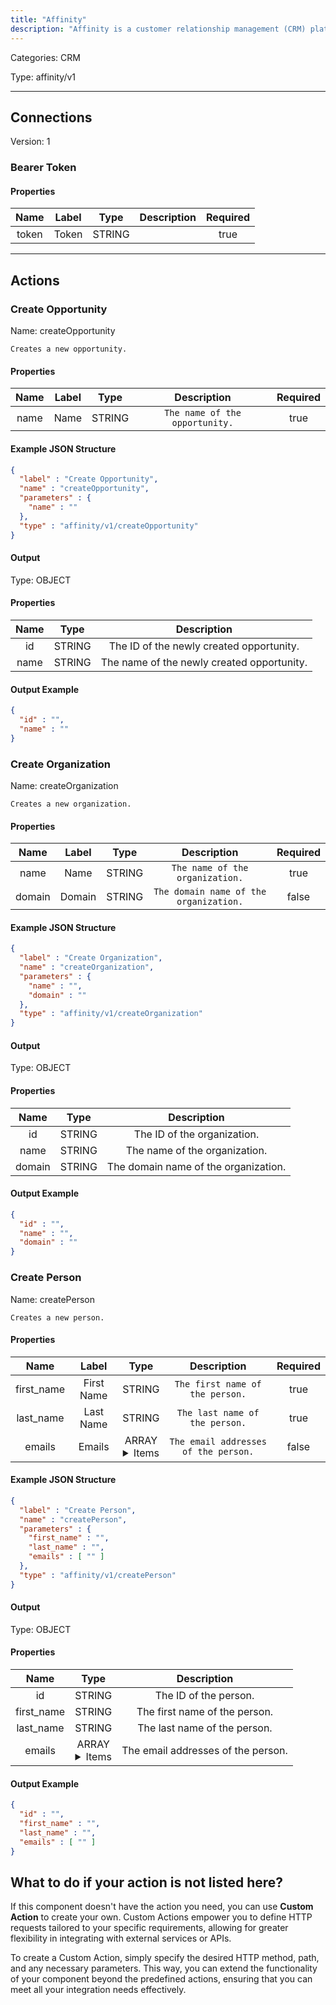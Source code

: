 ```yaml
---
title: "Affinity"
description: "Affinity is a customer relationship management (CRM) platform that leverages relationship intelligence to help businesses strengthen connections and drive engagement with client and prospects."
---
```



Categories: CRM


Type: affinity/v1

<hr />



## Connections

Version: 1


### Bearer Token

#### Properties

|      Name       |      Label     |     Type     |     Description     | Required |
|:---------------:|:--------------:|:------------:|:-------------------:|:--------:|
| token | Token | STRING |  | true |





<hr />


## Actions


### Create Opportunity
Name: createOpportunity

`Creates a new opportunity.`

#### Properties

|      Name       |      Label     |     Type     |     Description     | Required |
|:---------------:|:--------------:|:------------:|:-------------------:|:--------:|
| name | Name | STRING | `The name of the opportunity.` | true |

#### Example JSON Structure
```json
{
  "label" : "Create Opportunity",
  "name" : "createOpportunity",
  "parameters" : {
    "name" : ""
  },
  "type" : "affinity/v1/createOpportunity"
}
```

#### Output



Type: OBJECT


#### Properties

|     Name     |     Type     |     Description     |
|:------------:|:------------:|:-------------------:|
| id | STRING | The ID of the newly created opportunity. |
| name | STRING | The name of the newly created opportunity. |




#### Output Example
```json
{
  "id" : "",
  "name" : ""
}
```


### Create Organization
Name: createOrganization

`Creates a new organization.`

#### Properties

|      Name       |      Label     |     Type     |     Description     | Required |
|:---------------:|:--------------:|:------------:|:-------------------:|:--------:|
| name | Name | STRING | `The name of the organization.` | true |
| domain | Domain | STRING | `The domain name of the organization.` | false |

#### Example JSON Structure
```json
{
  "label" : "Create Organization",
  "name" : "createOrganization",
  "parameters" : {
    "name" : "",
    "domain" : ""
  },
  "type" : "affinity/v1/createOrganization"
}
```

#### Output



Type: OBJECT


#### Properties

|     Name     |     Type     |     Description     |
|:------------:|:------------:|:-------------------:|
| id | STRING | The ID of the organization. |
| name | STRING | The name of the organization. |
| domain | STRING | The domain name of the organization. |




#### Output Example
```json
{
  "id" : "",
  "name" : "",
  "domain" : ""
}
```


### Create Person
Name: createPerson

`Creates a new person.`

#### Properties

|      Name       |      Label     |     Type     |     Description     | Required |
|:---------------:|:--------------:|:------------:|:-------------------:|:--------:|
| first_name | First Name | STRING | `The first name of the person.` | true |
| last_name | Last Name | STRING | `The last name of the person.` | true |
| emails | Emails | ARRAY <details> <summary> Items </summary> [STRING] </details> | `The email addresses of the person.` | false |

#### Example JSON Structure
```json
{
  "label" : "Create Person",
  "name" : "createPerson",
  "parameters" : {
    "first_name" : "",
    "last_name" : "",
    "emails" : [ "" ]
  },
  "type" : "affinity/v1/createPerson"
}
```

#### Output



Type: OBJECT


#### Properties

|     Name     |     Type     |     Description     |
|:------------:|:------------:|:-------------------:|
| id | STRING | The ID of the person. |
| first_name | STRING | The first name of the person. |
| last_name | STRING | The last name of the person. |
| emails | ARRAY <details> <summary> Items </summary> [STRING] </details> | The email addresses of the person. |




#### Output Example
```json
{
  "id" : "",
  "first_name" : "",
  "last_name" : "",
  "emails" : [ "" ]
}
```




## What to do if your action is not listed here?

If this component doesn't have the action you need, you can use **Custom Action** to create your own. Custom Actions empower you to define HTTP requests tailored to your specific requirements, allowing for greater flexibility in integrating with external services or APIs.

To create a Custom Action, simply specify the desired HTTP method, path, and any necessary parameters. This way, you can extend the functionality of your component beyond the predefined actions, ensuring that you can meet all your integration needs effectively.

